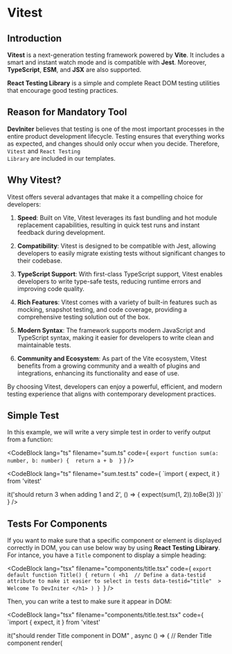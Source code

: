 
# Vitest

## Introduction

**Vitest** is a next-generation testing framework powered by **Vite**. It includes a smart and instant watch mode and is compatible with **Jest**. Moreover, **TypeScript**, **ESM**, and **JSX** are also supported.

**React Testing Library** is a simple and complete React DOM testing utilities that encourage good testing practices.

## Reason for Mandatory Tool

**DevIniter** believes that testing is one of the most important processes in the entire product development lifecycle. Testing ensures that everything works as expected, and changes should only occur when you decide. Therefore, <Code>Vitest</Code> and <Code>React Testing Library</Code> are included in our templates.

## Why Vitest?

Vitest offers several advantages that make it a compelling choice for developers:

1. **Speed**: Built on Vite, Vitest leverages its fast bundling and hot module replacement capabilities, resulting in quick test runs and instant feedback during development.

2. **Compatibility**: Vitest is designed to be compatible with Jest, allowing developers to easily migrate existing tests without significant changes to their codebase.

3. **TypeScript Support**: With first-class TypeScript support, Vitest enables developers to write type-safe tests, reducing runtime errors and improving code quality.

4. **Rich Features**: Vitest comes with a variety of built-in features such as mocking, snapshot testing, and code coverage, providing a comprehensive testing solution out of the box.

5. **Modern Syntax**: The framework supports modern JavaScript and TypeScript syntax, making it easier for developers to write clean and maintainable tests.

6. **Community and Ecosystem**: As part of the Vite ecosystem, Vitest benefits from a growing community and a wealth of plugins and integrations, enhancing its functionality and ease of use.

By choosing Vitest, developers can enjoy a powerful, efficient, and modern testing experience that aligns with contemporary development practices.

## Simple Test

In this example, we will write a very simple test in order to verify output from a function: 

<CodeBlock lang="ts" filename="sum.ts" code={
`export function sum(a: number, b: number) { 
    return a + b 
}`
} />

<CodeBlock lang="ts" filename="sum.test.ts" code={
`import { expect, it } from 'vitest'

it('should return 3 when adding 1 and 2', () => {
    expect(sum(1, 2)).toBe(3)
})`
} />

## Tests For Components

If you want to make sure that a specific component or element is displayed correctly in DOM, you can use below way by using **React Testing Libirary**. For intance, you have a <Code>Title</Code> component to display a simple heading:

<CodeBlock lang="tsx" filename="components/title.tsx" code={
`export default function Title() {
    return (
        <h1 
            // Define a data-testid attribute to make it easier to select in tests
            data-testid="title" 
        >
            Welcome To DevIniter
        </h1>
    )
}
`} />

Then, you can write a test to make sure it appear in DOM:

<CodeBlock lang="tsx" filename="components/title.test.tsx" code={
`import { expect, it } from 'vitest'

it("should render Title component in DOM" , async () => {
    // Render Title component
    render(<Title />)

    // Wait to get the element by data-testid
    const title = await screen.getByTestId("title")

    // Expect it to be displayed in DOM
    // by using toBeInTheDocument
    // which is provided by @testing-library/react
    expect(title).toBeInTheDocument()
})
`} />

## Official Documents

For furthur information or instructions, please visit Vitest's official websites:

Vitest: <HighlightedText content={{href: "https://vitest.dev", text: "vitest.dev"}} />